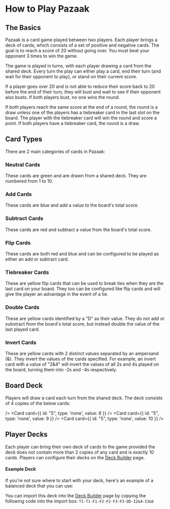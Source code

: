 # How to Play Pazaak

## The Basics

Pazaak is a card game played between two players. Each player brings a deck of
cards, which consists of a set of positive and negative cards. The goal is to
reach a score of 20 without going over. You must beat your opponent 3 times
to win the game.

The game is played in turns, with each player drawing a card from the shared deck.
Every turn the play can either play a card, end their turn (and wait for their
opponent to play), or stand on their current score.

If a player goes over 20 and is not able to reduce their score back to 20
before the end of their turn, they will bust and wait to see if their opponent
also busts. If both players bust, no one wins the round.

If both players reach the same score at the end of a round, the round is a draw unless
one of the players has a tiebreaker card in the last slot on the board. The
player with the tiebreaker card will win the round and score a point. If both players
have a tiebreaker card, the round is a draw.

## Card Types

There are 2 main categories of cards in Pazaak:

### Neutral Cards

These cards are green and are drawn from a shared deck. They are numbered from
1 to 10.

<div className="not-prose mx-auto grid w-fit">
  <Card card={{ id: "5", type: 'none', value: 5 }} />
</div>

### Add Cards

These cards are blue and add a value to the board's total score.

<div className="not-prose mx-auto grid w-fit">
  <Card card={{ id: "5", type: 'add', value: 5 }}  />
</div>

### Subtract Cards

These cards are red and subtract a value from the board's total score.

<div className="not-prose mx-auto grid w-fit">
  <Card card={{ id: "5", type: 'subtract', value: 5 }}  />
</div>

### Flip Cards

These cards are both red and blue and can be configured to be played as either
an add or subtract card.

<div className="not-prose mx-auto grid w-fit grid-cols-2 gap-4">
  <Card card={{ id: "5", type: 'flip', value: 5, magnitude: 'add' }}  />
  <Card card={{ id: "5", type: 'flip', value: 5, magnitude: 'subtract' }}  />
</div>

### Tiebreaker Cards

These are yellow flip cards that can be used to break ties when they are the
last card on your board. They too can be configured like flip cards and will
give the player an advantage in the event of a tie.

<div className="not-prose mx-auto grid w-fit grid-cols-2 gap-4">
  <Card card={{ id: "5", type: 'tiebreaker', value: 1, magnitude: 'add' }}  />
  <Card card={{ id: "5", type: 'tiebreaker', value: 1, magnitude: 'subtract' }}  />
</div>

### Double Cards

These are yellow cards identified by a "D" as their value. They do not add or substract from
the board's total score, but instead double the value of the last played card.

<div className="not-prose mx-auto grid w-fit">
  <Card card={{ id: "5", type: 'double', value: 'D' }} />
</div>

### Invert Cards

These are yellow cards with 2 distinct values separated by an ampersand (&). They
invert the values of the cards specified. For example, an invert card with a value
of "2&4" will invert the values of all 2s and 4s played on the board,
turning them into -2s and -4s respectively.

<div className="not-prose mx-auto grid w-fit">
  <Card card={{ id: "5", type: 'invert', value: '2&4' }} />
</div>

## Board Deck

Players will draw a card each turn from the shared deck. The deck consists of 4
copies of the below cards:

<div className="not-prose mx-auto grid w-fit grid-cols-5 grid-rows-2 gap-4">
  <Card card={{ id: "5", type: 'none', value: 1 }} />
  <Card card={{ id: "5", type: 'none', value: 2 }} />
  <Card card={{ id: "5", type: 'none', value: 3 }} />
  <Card card={{ id: "5", type: 'none', value: 4 }} />
  <Card card={{ id: "5", type: 'none', value: 5 }}  />
  <Card card={{ id: "5", type: 'none', value: 6 }} />
  <Card
    card={{
      id: "5", 
      type: 'none',
      value: 7,
    }}
    
  />
  <Card card={{ id: "5", type: 'none', value: 8 }} />
  <Card card={{ id: "5", type: 'none', value: 9 }} />
  <Card card={{ id: "5", type: 'none', value: 10 }} />
</div>

## Player Decks

Each player can bring their own deck of cards to the game provided the deck
does not contain more than 2 copies of any card and is exactly 10 cards.
Players can configure their decks on the [Deck Builder](/deck-builder) page.

#### Example Deck

If you're not sure where to start with your deck, here's an example of a
balanced deck that you can use:

<div className="not-prose mx-auto grid w-fit grid-cols-5 grid-rows-2 gap-4">
  <Card card={{ id: "5", type: 'tiebreaker', value: 1, magnitude: 'add' }} />
  <Card card={{ id: "5", type: 'tiebreaker', value: 1, magnitude: 'add' }} />
  <Card card={{ id: "5", type: 'flip', value: 1, magnitude: 'add' }} />
  <Card card={{ id: "5", type: 'flip', value: 2, magnitude: 'add' }} />
  <Card card={{ id: "5", type: 'flip', value: 2, magnitude: 'add' }} />
  <Card card={{ id: "5", type: 'flip', value: 3, magnitude: 'add' }} />
  <Card card={{ id: "5", type: 'flip', value: 3, magnitude: 'add' }} />
  <Card card={{ id: "5", type: 'double', value: 'D' }} />
  <Card card={{ id: "5", type: 'invert', value: '2&4' }} />
  <Card card={{ id: "5", type: 'invert', value: '3&6' }} />
</div>

You can import this deck into the [Deck Builder](/deck-builder) page by copying
the following code into the import box: `T1-T1-F1-F2-F2-F3-F3-DD-I2&4-I3&6`
